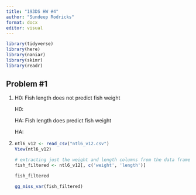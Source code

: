 ```yaml
---
title: "193DS HW #4"
author: "Sundeep Rodricks"
format: docx
editor: visual
---
```


```r
library(tidyverse)
library(here)
library(naniar)
library(skimr)
library(readr)

```

## Problem #1

1.  H0: Fish length does not predict fish weight

    H0:

    HA: Fish length does predict fish weight

    HA:

2.  

    ```r
    ntl6_v12 <- read_csv("ntl6_v12.csv")
    View(ntl6_v12)
    ```

    ```r
    # extracting just the weight and length columns from the data frame
    fish_filtered <- ntl6_v12[, c('weight', 'length')]

    fish_filtered
    ```

    ```r
    gg_miss_var(fish_filtered)
    ```
